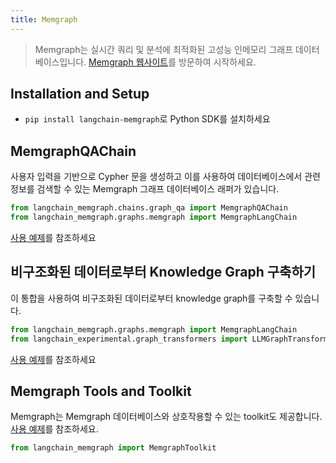 ```yaml
---
title: Memgraph
---
```


>Memgraph는 실시간 쿼리 및 분석에 최적화된 고성능 인메모리 그래프 데이터베이스입니다.
>[Memgraph 웹사이트](https://memgraph.com/)를 방문하여 시작하세요.

## Installation and Setup

- `pip install langchain-memgraph`로 Python SDK를 설치하세요

## MemgraphQAChain

사용자 입력을 기반으로 Cypher 문을 생성하고 이를 사용하여 데이터베이스에서 관련 정보를 검색할 수 있는 Memgraph 그래프 데이터베이스 래퍼가 있습니다.

```python
from langchain_memgraph.chains.graph_qa import MemgraphQAChain
from langchain_memgraph.graphs.memgraph import MemgraphLangChain
```

[사용 예제](/oss/integrations/graphs/memgraph)를 참조하세요

## 비구조화된 데이터로부터 Knowledge Graph 구축하기

이 통합을 사용하여 비구조화된 데이터로부터 knowledge graph를 구축할 수 있습니다.

```python
from langchain_memgraph.graphs.memgraph import MemgraphLangChain
from langchain_experimental.graph_transformers import LLMGraphTransformer
```

[사용 예제](/oss/integrations/graphs/memgraph)를 참조하세요

## Memgraph Tools and Toolkit

Memgraph는 Memgraph 데이터베이스와 상호작용할 수 있는 toolkit도 제공합니다.
[사용 예제](/oss/integrations/tools/memgraph)를 참조하세요.

```python
from langchain_memgraph import MemgraphToolkit
```